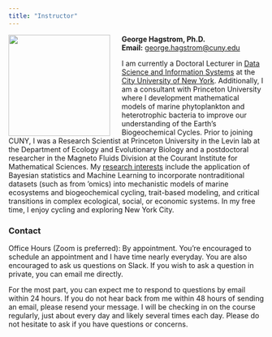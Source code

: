 ```yaml
---
title: "Instructor"
---
```



<img src='/images/GeorgeHagstromHeadshot.jpg' width='200' align='left' style = 'padding-right: 20px' />

**George Hagstrom, Ph.D.**  
**Email:** [george.hagstrom@cuny.edu](mailto:george.hagstrom@cuny.edu)  

I am currently a Doctoral Lecturer in [Data Science and Information Systems](https://sps.cuny.edu/academics/graduate/master-science-data-science-ms) at the [City University of New York](https://sps.cuny.edu). Additionally, I am a consultant with Princeton University where I development mathematical models of marine phytoplankton and heterotrophic bacteria to improve our
understanding of the Earth's Biogeochemical Cycles. Prior to joining CUNY, I was a Research Scientist at Princeton University in the Levin lab at the Department of Ecology and Evolutionary Biology 
and a postdoctoral researcher in the Magneto Fluids Division at the Courant Institute for Mathematical Sciences. My [research interests](https://scholar.google.com/citations?user=2La77skAAAAJ&hl=en) include the application of Bayesian statistics and Machine Learning to incorporate nontraditional datasets (such as from 'omics) into mechanistic models of marine ecosystems and
biogeochemical cycling, trait-based modeling, and critical transitions in complex ecological, social, or economic systems. In my free time, I enjoy cycling and exploring New York City.

### Contact

Office Hours (Zoom is preferred): By appointment. You're encouraged to schedule an appointment and I have time nearly everyday. You are also encouraged to ask us questions on Slack. If you wish to ask a question in private, you can email me directly.

For the most part, you can expect me to respond to questions by email within 24 hours. If you do not hear back from me within 48 hours of sending an email, please resend your message. I will be checking in on the course regularly, just about every day and likely several times each day. Please do not hesitate to ask if you have questions or concerns.

